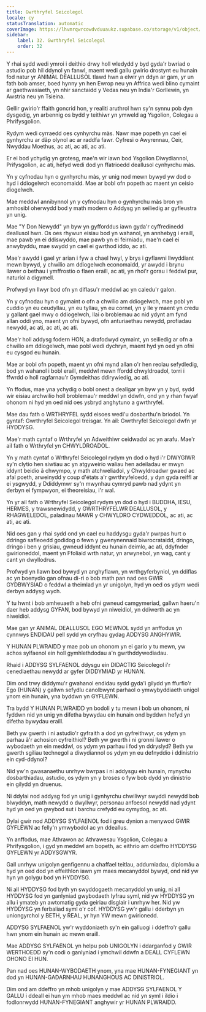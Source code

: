 ```yaml
---
title: Gwrthryfel Seicolegol
locale: cy
statusTranslation: automatic
coverImage: https://lhvmrqwrcowdvduuaukz.supabase.co/storage/v1/object/public/strapi-uploads/small_cover-educacion-fundamental.webp-2d51a7828a2b1309555be27f7e2a61a0.webp
sidebar:
    label: 32. Gwrthryfel Seicolegol
    order: 32
---
```

Y rhai sydd wedi ymroi i deithio drwy holl wledydd y byd gyda'r bwriad o astudio pob hil ddynol yn fanwl, maent wedi gallu gwirio drostynt eu hunain fod natur yr ANIMAL DEALLUSOL tlawd hwn a elwir yn ddyn ar gam, yr un fath bob amser, boed hynny yn hen Ewrop neu yn Affrica wedi blino cymaint ar gaethwasiaeth, yn nhir sanctaidd y Vedas neu yn India'r Gorllewin, yn Awstria neu yn Tsieina.

Gellir gwirio'r ffaith goncrid hon, y realiti aruthrol hwn sy'n synnu pob dyn dysgedig, yn arbennig os bydd y teithiwr yn ymweld ag Ysgolion, Colegau a Phrifysgolion.

Rydym wedi cyrraedd oes cynhyrchu màs. Nawr mae popeth yn cael ei gynhyrchu ar dâp olynol ac ar raddfa fawr. Cyfresi o Awyrennau, Ceir, Nwyddau Moethus, ac ati, ac ati, ac ati.

Er ei bod ychydig yn grotesg, mae'n wir iawn bod Ysgolion Diwydiannol, Prifysgolion, ac ati, hefyd wedi dod yn ffatrioedd deallusol cynhyrchu màs.

Yn y cyfnodau hyn o gynhyrchu màs, yr unig nod mewn bywyd yw dod o hyd i ddiogelwch economaidd. Mae ar bobl ofn popeth ac maent yn ceisio diogelwch.

Mae meddwl annibynnol yn y cyfnodau hyn o gynhyrchu màs bron yn amhosibl oherwydd bod y math modern o Addysg yn seiliedig ar gyfleustra yn unig.

Mae "Y Don Newydd" yn byw yn gyfforddus iawn gyda'r cyffredinedd deallusol hwn. Os oes rhywun eisiau bod yn wahanol, yn annhebyg i eraill, mae pawb yn ei ddiswyddo, mae pawb yn ei feirniadu, mae'n cael ei anwybyddu, mae swydd yn cael ei gwrthod iddo, ac ati.

Mae'r awydd i gael yr arian i fyw a chael hwyl, y brys i gyflawni llwyddiant mewn bywyd, y chwilio am ddiogelwch economaidd, yr awydd i brynu llawer o bethau i ymffrostio o flaen eraill, ac ati, yn rhoi'r gorau i feddwl pur, naturiol a digymell.

Profwyd yn llwyr bod ofn yn diflasu'r meddwl ac yn caledu'r galon.

Yn y cyfnodau hyn o gymaint o ofn a chwilio am ddiogelwch, mae pobl yn cuddio yn eu ceudyllau, yn eu tyllau, yn eu cornel, yn y lle y maent yn credu y gallant gael mwy o ddiogelwch, llai o broblemau ac nid ydynt am fynd allan oddi yno, maent yn ofni bywyd, ofn anturiaethau newydd, profiadau newydd, ac ati, ac ati, ac ati.

Mae'r holl addysg fodern HON, a drafodwyd cymaint, yn seiliedig ar ofn a chwilio am ddiogelwch, mae pobl wedi dychryn, maent hyd yn oed yn ofni eu cysgod eu hunain.

Mae ar bobl ofn popeth, maent yn ofni mynd allan o'r hen reolau sefydledig, bod yn wahanol i bobl eraill, meddwl mewn ffordd chwyldroadol, torri i ffwrdd o holl ragfarnau'r Gymdeithas ddirywiedig, ac ati.

Yn ffodus, mae yna ychydig o bobl onest a deallgar yn byw yn y byd, sydd wir eisiau archwilio holl broblemau'r meddwl yn ddwfn, ond yn y rhan fwyaf ohonom ni hyd yn oed nid oes ysbryd anghytuno a gwrthryfel.

Mae dau fath o WRTHRYFEL sydd eisoes wedi'u dosbarthu'n briodol. Yn gyntaf: Gwrthryfel Seicolegol treisgar. Yn ail: Gwrthryfel Seicolegol dwfn yr HYDDYSG.

Mae'r math cyntaf o Wrthryfel yn Adweithiwr ceidwadol ac yn arafu. Mae'r ail fath o Wrthryfel yn CHWYLDROADOL.

Yn y math cyntaf o Wrthryfel Seicolegol rydym yn dod o hyd i'r DIWYGIWR sy'n clytio hen siwtiau ac yn atgyweirio waliau hen adeiladau er mwyn iddynt beidio â chwympo, y math atchweliadol, y Chwyldroadwr gwaed ac afal poeth, arweinydd y coup d'états a'r gwrthryfeloedd, y dyn gyda reiffl ar ei ysgwydd, y Ddiddymwr sy'n mwynhau cymryd pawb nad ydynt yn derbyn ei fympwyon, ei theoreisiau, i'r wal.

Yn yr ail fath o Wrthryfel Seicolegol rydym yn dod o hyd i BUDDHA, IESU, HERMES, y trawsnewidydd, y GWRTHRYFELWR DEALLUSOL, y RHAGWELEDOL, paladinau MAWR y CHWYLDRO CYDWEDDOL, ac ati, ac ati, ac ati.

Nid oes gan y rhai sydd ond yn cael eu haddysgu gyda'r pwrpas hurt o ddringo safleoedd godidog o fewn y gwenynennaid biwrocrataidd, dringo, dringo i ben y grisiau, gwneud iddynt eu hunain deimlo, ac ati, ddyfnder gwirioneddol, maent yn Ffoliaid wrth natur, yn arwynebol, yn wag, cant y cant yn dwyllodrus.

Profwyd yn llawn bod bywyd yn anghyflawn, yn wrthgyferbyniol, yn ddiflas ac yn boenydio gan ofnau di-ri o bob math pan nad oes GWIR GYDBWYSIAD o feddwl a theimlad yn yr unigolyn, hyd yn oed os ydym wedi derbyn addysg wych.

Y tu hwnt i bob amheuaeth a heb ofni gwneud camgymeriad, gallwn haeru'n daer heb addysg GYFAN, bod bywyd yn niweidiol, yn ddiwerth ac yn niweidiol.

Mae gan yr ANIMAL DEALLUSOL EGO MEWNOL sydd yn anffodus yn cynnwys ENDIDAU pell sydd yn cryfhau gydag ADDYSG ANGHYWIR.

Y HUNAN PLWRAIDD y mae pob un ohonom yn ei gario y tu mewn, yw achos sylfaenol ein holl gymhlethdodau a'n gwrthddywediadau.

Rhaid i ADDYSG SYLFAENOL ddysgu ein DIDACTIG Seicolegol i'r cenedlaethau newydd ar gyfer DIDDYMIAD yr HUNAN.

Dim ond trwy diddymu'r gwahanol endidau sydd gyda'i gilydd yn ffurfio'r Ego (HUNAN) y gallwn sefydlu canolbwynt parhaol o ymwybyddiaeth unigol ynom ein hunain, yna byddwn yn GYFLEWN.

Tra bydd Y HUNAN PLWRAIDD yn bodoli y tu mewn i bob un ohonom, ni fyddwn nid yn unig yn difetha bywydau ein hunain ond byddwn hefyd yn difetha bywydau eraill.

Beth yw gwerth i ni astudio'r gyfraith a dod yn gyfreithwyr, os ydym yn parhau â'r achosion cyfreithiol? Beth yw gwerth i ni gronni llawer o wybodaeth yn ein meddwl, os ydym yn parhau i fod yn ddryslyd? Beth yw gwerth sgiliau technegol a diwydiannol os ydym yn eu defnyddio i ddinistrio ein cyd-ddynol?

Nid yw'n gwasanaethu unrhyw bwrpas i ni addysgu ein hunain, mynychu dosbarthiadau, astudio, os ydym yn y broses o fyw bob dydd yn dinistrio ein gilydd yn druenus.

Ni ddylai nod addysg fod yn unig i gynhyrchu chwiliwyr swyddi newydd bob blwyddyn, math newydd o dwyllwyr, personau anfoesol newydd nad ydynt hyd yn oed yn gwybod sut i barchu crefydd eu cymydog, ac ati.

Dylai gwir nod ADDYSG SYLFAENOL fod i greu dynion a menywod GWIR GYFLEWN ac felly'n ymwybodol ac yn ddeallus.

Yn anffodus, mae Athrawon ac Athrawesau Ysgolion, Colegau a Phrifysgolion, i gyd yn meddwl am bopeth, ac eithrio am ddeffro HYDDYSG GYFLEWN yr ADDYSGWYR.

Gall unrhyw unigolyn genfigennu a chaffael teitlau, addurniadau, diplomâu a hyd yn oed dod yn effeithlon iawn ym maes mecanyddol bywyd, ond nid yw hyn yn golygu bod yn HYDDYSG.

Ni all HYDDYSG fod byth yn swyddogaeth mecanyddol yn unig, ni all HYDDYSG fod yn ganlyniad gwybodaeth lyfrau syml, nid yw HYDDYSG yn allu i ymateb yn awtomatig gyda geiriau disglair i unrhyw her. Nid yw HYDDYSG yn ferbaliad syml o'r cof. HYDDYSG yw'r gallu i dderbyn yn uniongyrchol y BETH, y REAL, yr hyn YW mewn gwirionedd.

ADDYSG SYLFAENOL yw'r wyddoniaeth sy'n ein galluogi i ddeffro'r gallu hwn ynom ein hunain ac mewn eraill.

Mae ADDYSG SYLFAENOL yn helpu pob UNIGOLYN i ddarganfod y GWIR WERTHOEDD sy'n codi o ganlyniad i ymchwil ddwfn a DEALL CYFLEWN OHONO EI HUN.

Pan nad oes HUNAN-WYBODAETH ynom, yna mae HUNAN-FYNEGIANT yn dod yn HUNAN-GADARNHAU HUNANGHOUS AC DINISTRIOL.

Dim ond am ddeffro yn mhob unigolyn y mae ADDYSG SYLFAENOL Y GALLU i ddeall ei hun ym mhob maes meddwl ac nid yn syml i ildio i fodlonrwydd HUNAN-FYNEGIANT anghywir yr HUNAN PLWRAIDD.

